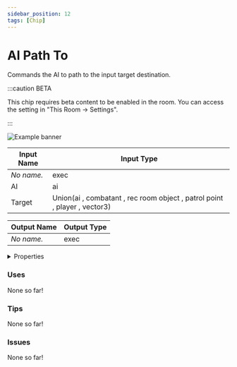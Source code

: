 ```yaml
---
sidebar_position: 12
tags: [Chip]
---
```


# AI Path To

Commands the AI to path to the input target destination.

:::caution BETA

This chip requires beta content to be enabled in the room. You can access the setting in "This Room -> Settings".

:::

![Example banner](./assets/7b05df01-d4c8-490c-9442-55aa3b4975fa.svg)

| Input Name | Input Type |
|-----------|-----------|
| *No name.* | exec |
| AI | ai |
| Target | Union(ai , combatant , rec room object , patrol point , player , vector3) |

| Output Name | Output Type |
|-----------|-----------|
| *No name.* | exec |


<details>
  <summary>Properties</summary>
  <div>
    <div>
    <table>
      <thead>
        <tr>
          <th>Is beta required?</th>
          <th>✅</th>
        </tr>
        <tr>
          <th>Is this chip a trolling risk?</th>
          <th>❌</th>
        </tr>
        <tr>
          <th>Chip UUID</th>
          <th>7b05df01-d4c8-490c-9442-55aa3b4975fa</th>
        </tr>
      </thead>
    </table>
    </div>
  </div>
</details>

### Uses

None so far!

### Tips

None so far!

### Issues

None so far!